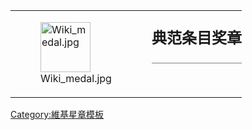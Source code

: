 {| style="border: 1px solid {{{border|gray}}}; background-color: {{{color|#fdffe7}}};"
|rowspan="2" valign="top" | [[Image:Wiki_medal.jpg|80px]]
|rowspan="2" |
|style="font-size: x-large; padding: 0; vertical-align: bottom; height: 1.1em;" | '''典范条目奖章'''
|-
|style="vertical-align: top; border-top: 1px solid gray;" | {{{1}}}
|}
<noinclude>
{{Barnstar documentation}}
[[Category:維基星章模板]]
</noinclude>